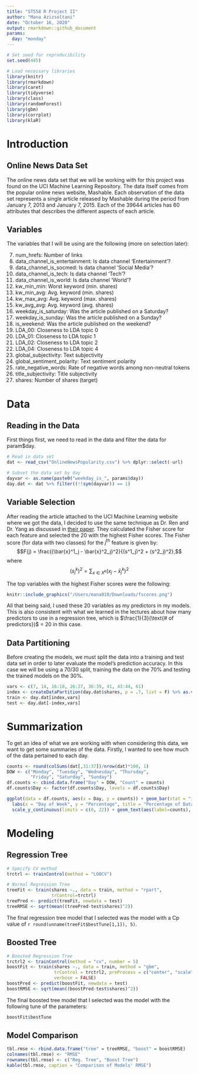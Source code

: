 ```yaml
---
title: "ST558 R Project II"
author: "Mana Azizsoltani"
date: "October 16, 2020"
output: rmarkdown::github_document
params:  
  day: "monday"
---
```


```r
# Set seed for reproducibility
set.seed(445)

# Load necessary libraries
library(knitr)
library(rmarkdown)
library(caret)
library(tidyverse)
library(class)
library(randomForest)
library(gbm)
library(corrplot)
library(klaR)
```

# Introduction
## Online News Data Set
The online news data set that we will be working with for this project was found on the UCI Machine Learning Repository. The data itself comes from the popular online news website, Mashable. Each observation of the data set represents a single article released by Mashable during the period from January 7, 2013 and January 7, 2015. Each of the 39644 articles has 60 attributes that describes the different aspects of each article.

## Variables
The variables that I will be using are the following (more on selection later):

7. num_hrefs: Number of links  
14. data_channel_is_entertainment: Is data channel 'Entertainment'?  
16. data_channel_is_socmed: Is data channel 'Social Media'?  
17. data_channel_is_tech: Is data channel 'Tech'?  
18. data_channel_is_world: Is data channel 'World'?  
19. kw_min_min: Worst keyword (min. shares)  
25. kw_min_avg: Avg. keyword (min. shares)  
26. kw_max_avg: Avg. keyword (max. shares)  
27. kw_avg_avg: Avg. keyword (avg. shares)  
36. weekday_is_saturday: Was the article published on a Saturday?  
37. weekday_is_sunday: Was the article published on a Sunday?  
38. is_weekend: Was the article published on the weekend?  
39. LDA_00: Closeness to LDA topic 0  
40. LDA_01: Closeness to LDA topic 1  
41. LDA_02: Closeness to LDA topic 2  
43. LDA_04: Closeness to LDA topic 4  
44. global_subjectivity: Text subjectivity  
45. global_sentiment_polarity: Text sentiment polarity  
49. rate_negative_words: Rate of negative words among non-neutral tokens  
56. title_subjectivity: Title subjectivity  
60. shares: Number of shares (target)


# Data
## Reading in the Data
First things first, we need to read in the data and filter the data for param$day.  
```r
# Read in data set
dat <- read_csv("OnlineNewsPopularity.csv") %>% dplyr::select(-url)

# Subset the data set by day
dayvar <- as.name(paste0("weekday_is_", params$day))
day.dat <- dat %>% filter((!!sym(dayvar)) == 1)
```

## Variable Selection
After reading the article attached to the UCI Machine Learning website where we got the data, I decided to use the same technique as Dr. Ren and Dr. Yang as discussed in [their paper](http://cs229.stanford.edu/proj2015/328_report.pdf). They calculated the Fisher score for each feature and selected the 20 with the highest Fisher scores. The Fisher score (for data with two classes) for the $j^{\text{th}}$ feature is given by:
$$F(j) =  \frac{(\bar{x}^1_j - \bar{x}^2_j)^2}{(s^1_j)^2 + (s^2_j)^2},$$
where
$$(s^k_j)^2 = \sum_{x \in X^k}(x_j - \bar{x}^k_j)^2$$

The top variables with the highest Fisher scores were the following:
```r
knitr::include_graphics("/Users/mana010/Downloads/fscores.png")
```
All that being said, I used these 20 variables as my predictors in my models. This is also consistent with what we learned in the lectures about how many predictors to use in a regression tree, which is $\frac{1}{3}(\text{# of predictors})$ = 20 in this case.

## Data Partitioning
Before creating the models, we must split the data into a training and test data set in order to later evaluate the model's prediction accuracy. In this case we will be using a 70/30 split, training the data on the 70% and testing the trained models on the 30%.  
```r
vars <- c(7, 14, 16:18, 26:27, 36:39, 41, 43:44, 61)
index <- createDataPartition(day.dat$shares, p = .7, list = F) %>% as.vector()
train <- day.dat[index,vars]
test <- day.dat[-index,vars]
```

# Summarization
To get an idea of what we are working with when considering this data, we want to get some summaries of the data. Firstly, I wanted to see how much of the data pertained to each day.
```r
counts <- round(colSums(dat[,31:37])/nrow(dat)*100, 1)
DOW <- c("Monday", "Tuesday", "Wednesday", "Thursday",
         "Friday", "Saturday", "Sunday")
df.counts <- cbind.data.frame("Day" = DOW, "Count" = counts)
df.counts$Day <- factor(df.counts$Day, levels = df.counts$Day)

ggplot(data = df.counts, aes(x = Day, y = counts)) + geom_bar(stat = "identity", fill = "#CC0000") + 
  labs(x = "Day of Week", y = "Percentage", title = "Percentage of Data for Each Day") + 
  scale_y_continuous(limits = c(0, 22)) + geom_text(aes(label=counts), vjust = 1.6, color = "white", size = 4)

```


# Modeling
## Regression Tree

```r
# Specify CV method
trctrl <- trainControl(method = "LOOCV")

# Normal Regression Tree
treeFit <- train(shares ~., data = train, method = "rpart",
                 trControl=trctrl)
treePred <- predict(treeFit, newdata = test)
treeRMSE <- sqrt(mean((treePred-test$shares)^2))
```
The final regression tree model that I selected was the model with a Cp value of `r round(unname(treeFit$bestTune[1,1]), 5)`.

## Boosted Tree

```r
# Boosted Regression Tree
trctrl2 <- trainControl(method = "cv", number = 5)
boostFit <- train(shares ~., data = train, method = "gbm",
                  trControl = trctrl2, preProcess = c("center", "scale"),
                  verbose = FALSE)
boostPred <- predict(boostFit, newdata = test)
boostRMSE <- sqrt(mean((boostPred-test$shares)^2))
```

The final boosted tree model that I selected was the model with the following tune of the parameters:
```r
boostFit$bestTune
```

## Model Comparison
```r
tbl.rmse <- rbind.data.frame("tree" = treeRMSE, "boost" = boostRMSE)
colnames(tbl.rmse) <- "RMSE"
rownames(tbl.rmse) <- c("Reg. Tree", "Boost Tree")
kable(tbl.rmse, caption = "Comparison of Models' RMSE")
```



